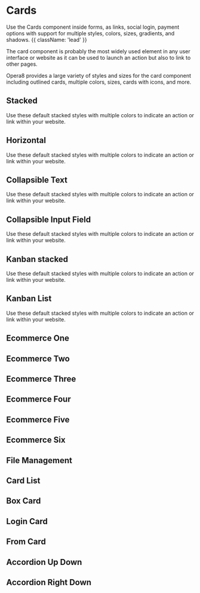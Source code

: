 
# Cards

Use the Cards component inside forms, as links, social login, payment options with support for multiple styles, colors, sizes, gradients, and shadows. {{ className: 'lead' }}

The card component is probably the most widely used element in any user interface or website as it can be used to launch an action but also to link to other pages.

Opera8 provides a large variety of styles and sizes for the card component including outlined cards, multiple colors, sizes, cards with icons, and more.


## Stacked

Use these default stacked styles with multiple colors to indicate an action or link within your website.

<Stacked />

## Horizontal

Use these default stacked styles with multiple colors to indicate an action or link within your website.

<Horizontal />

## Collapsible Text

Use these default stacked styles with multiple colors to indicate an action or link within your website.

<Collapsible />

## Collapsible Input Field

Use these default stacked styles with multiple colors to indicate an action or link within your website.

<CollapsibleInput />

## Kanban stacked
Use these default stacked styles with multiple colors to indicate an action or link within your website.

<Kanban />

## Kanban List
Use these default stacked styles with multiple colors to indicate an action or link within your website.
<KanbanList />

## Ecommerce One
<EcommerceOne />

## Ecommerce Two
<EcommerceTwo />

## Ecommerce Three
<EcommerceThree />

## Ecommerce Four
<EcommerceFour />

## Ecommerce Five
<EcommerceFive />

## Ecommerce Six
<EcommerceSix />

## File Management
## Card List
## Box Card
## Login Card
## From Card
## Accordion Up Down
## Accordion Right Down


